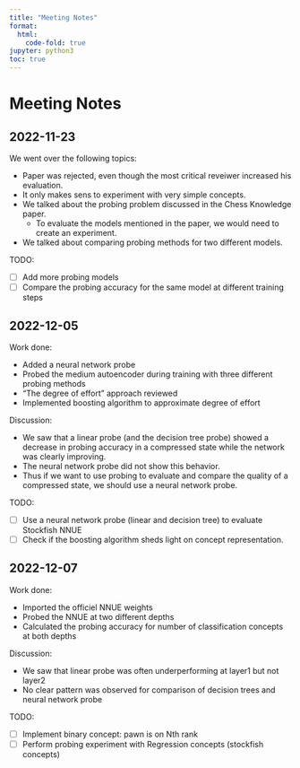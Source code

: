 ```yaml
---
title: "Meeting Notes"
format:
  html:
    code-fold: true
jupyter: python3
toc: true
---
```



# Meeting Notes


## 2022-11-23

We went over the following topics:

- Paper was rejected, even though the most critical reveiwer increased his evaluation.
- It only makes sens to experiment with very simple concepts. 
- We talked about the probing problem discussed in the Chess Knowledge paper. 
    - To evaluate the models mentioned in the paper, we would need to create an experiment.
- We talked about comparing probing methods for two different models. 

TODO:

- [ ] Add more probing models
- [ ] Compare the probing accuracy for the same model at different training steps


## 2022-12-05

Work done:

- Added a neural network probe
- Probed the medium autoencoder during training with three different probing methods
- "The degree of effort" approach reviewed
- Implemented boosting algorithm to approximate degree of effort

Discussion:

- We saw that a linear probe (and the decision tree probe) showed a decrease in probing accuracy in a compressed state while the network was clearly improving. 
- The neural network probe did not show this behavior.
- Thus if we want to use probing to evaluate and compare the quality of a compressed state, we should use a neural network probe.


TODO:

- [ ] Use a neural network probe (linear and decision tree) to evaluate Stockfish NNUE
- [ ] Check if the boosting algorithm sheds light on concept representation.



## 2022-12-07

Work done:

- Imported the officiel NNUE weights 
- Probed the NNUE at two different depths
- Calculated the probing accuracy for number of classification concepts at both depths

Discussion:

- We saw that linear probe was often underperforming at layer1 but not layer2
- No clear pattern was observed for comparison of decision trees and neural network probe

TODO:

- [ ] Implement binary concept: pawn is on Nth rank
- [ ] Perform probing experiment with Regression concepts (stockfish concepts)






 


